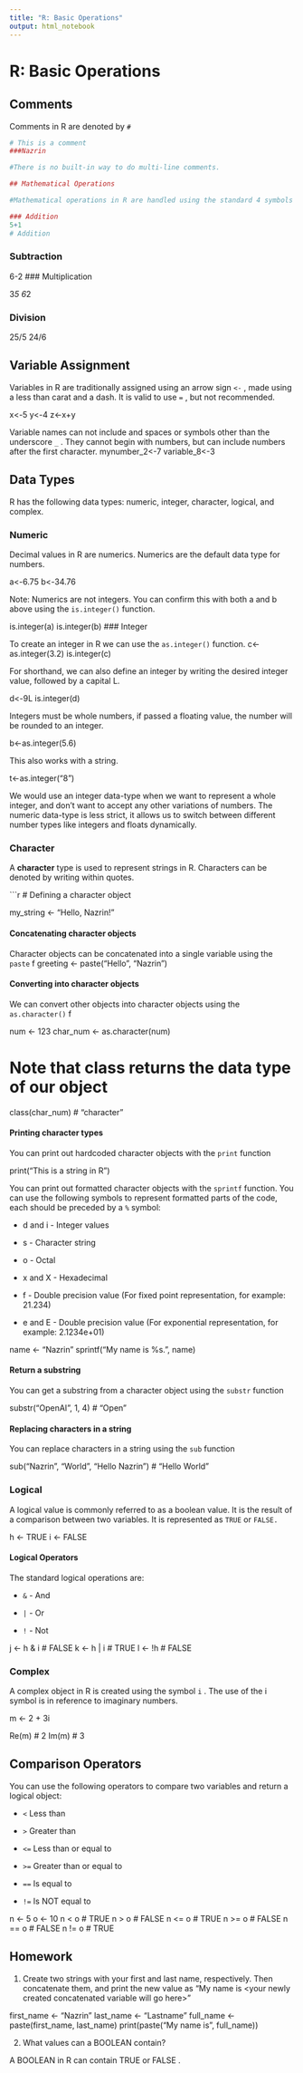 ---
title: "R: Basic Operations"
output: html_notebook
---

# R: Basic Operations

## Comments

Comments in R are denoted by `#`

```{r}
# This is a comment
###Nazrin

#There is no built-in way to do multi-line comments.

## Mathematical Operations

#Mathematical operations in R are handled using the standard 4 symbols `+, -, /, and *` . Operations are calculated using PEMDAS.

### Addition
5+1
# Addition

```

### Subtraction

6-2
### Multiplication

3*5
6*2

### Division
25/5
24/6

## Variable Assignment

Variables in R are traditionally assigned using an arrow sign `<-` , made using a less than carat and a dash. It is valid to use `=` , but not recommended.

x<-5
y<-4
z<-x+y

Variable names can not include and spaces or symbols other than the underscore `_` . They cannot begin with numbers, but can include numbers after the first character.
mynumber_2<-7
variable_8<-3

## Data Types

R has the following data types: numeric, integer, character, logical, and complex.

### Numeric

Decimal values in R are numerics. Numerics are the default data type for numbers.

a<-6.75
b<-34.76

Note: Numerics are not integers. You can confirm this with both a and b above using the `is.integer()` function.

is.integer(a)
is.integer(b)
### Integer

To create an integer in R we can use the `as.integer()` function.
c<-as.integer(3.2)
is.integer(c)

For shorthand, we can also define an integer by writing the desired integer value, followed by a capital L.

d<-9L
is.integer(d)

Integers must be whole numbers, if passed a floating value, the number will be rounded to an integer.
 
 b<-as.integer(5.6)
 
This also works with a string.

t<-as.integer("8")

We would use an integer data-type when we want to represent a whole integer, and don't want to accept any other variations of numbers. The numeric data-type is less strict, it allows us to switch between different number types like integers and floats dynamically.

### Character

A **character** type is used to represent strings in R. Characters can be denoted by writing within quotes.

```{r}
# Defining a character object

my_string <- "Hello, Nazrin!"

#### Concatenating character objects

Character objects can be concatenated into a single variable using the `paste` f
greeting <- paste("Hello", "Nazrin")


#### Converting into character objects

We can convert other objects into character objects using the `as.character()` f

num <- 123
char_num <- as.character(num)

# Note that class returns the data type of our object

class(char_num)  # "character"


#### Printing character types


You can print out hardcoded character objects with the `print` function

print("This is a string in R")

You can print out formatted character objects with the `sprintf` function. You can use the following symbols to represent formatted parts of the code, each should be preceded by a `%` symbol:

-   d and i - Integer values

-   s - Character string

-   o - Octal

-   x and X - Hexadecimal

-   f - Double precision value (For fixed point representation, for example: 21.234)

-   e and E - Double precision value (For exponential representation, for example: 2.1234e+01)

name <- "Nazrin"
sprintf("My name is %s.", name)

#### Return a substring

You can get a substring from a character object using the `substr` function

substr("OpenAI", 1, 4)  # "Open"

#### Replacing characters in a string

You can replace characters in a string using the `sub` function

sub("Nazrin", "World", "Hello Nazrin")  # "Hello World"

### Logical


A logical value is commonly referred to as a boolean value. It is the result of a comparison between two variables. It is represented as `TRUE` or `FALSE.`

h <- TRUE
i <- FALSE

#### Logical Operators

The standard logical operations are:

-   `&` - And

-   `|` - Or

-   `!` - Not

j <- h & i  # FALSE
k <- h | i  # TRUE
l <- !h     # FALSE

### Complex

A complex object in R is created using the symbol `i` . The use of the i symbol is in reference to imaginary numbers.

m <- 2 + 3i


Re(m)  # 2
Im(m)  # 3

## Comparison Operators

You can use the following operators to compare two variables and return a logical object:

-   `<` Less than

-   `>` Greater than

-   `<=` Less than or equal to

-   `>=` Greater than or equal to

-   `==` Is equal to

-   `!=` Is NOT equal to

n <- 5
o <- 10
n < o   # TRUE
n > o   # FALSE
n <= o  # TRUE
n >= o  # FALSE
n == o  # FALSE
n != o  # TRUE
 

## Homework

1.  Create two strings with your first and last name, respectively. Then concatenate them, and print the new value as "My name is \<your newly created concatenated variable will go here\>"

first_name <- "Nazrin"
last_name <- "Lastname"
full_name <- paste(first_name, last_name)
print(paste("My name is", full_name))

2.  What values can a BOOLEAN contain?

  A BOOLEAN in R can contain TRUE or FALSE . 
  
  